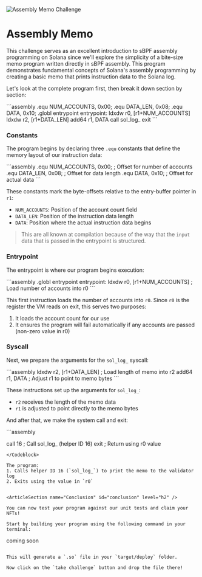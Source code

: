 
![Assembly Memo Challenge](/graphics/challenge-banners/assembly-memo.png)

# Assembly Memo

This challenge serves as an excellent introduction to sBPF assembly programming on Solana since we'll explore the simplicity of a bite-size memo program written directly in sBPF assembly. This program demonstrates fundamental concepts of Solana's assembly programming by creating a basic memo that prints instruction data to the Solana log.

<ArticleSection name="Program Structure" id="program-structure" level="h2" />

Let's look at the complete program first, then break it down section by section:

<Codeblock lang="assembly">
```assembly
.equ NUM_ACCOUNTS, 0x00;
.equ DATA_LEN, 0x08;
.equ DATA, 0x10;
.globl entrypoint
entrypoint:
  ldxdw r0, [r1+NUM_ACCOUNTS]
  ldxdw r2, [r1+DATA_LEN]
  add64 r1, DATA
  call sol_log_
  exit
```
</Codeblock>

### Constants

The program begins by declaring three `.equ` constants that define the memory layout of our instruction data:

<Codeblock lang="assembly">
```assembly
.equ NUM_ACCOUNTS, 0x00;  ; Offset for number of accounts
.equ DATA_LEN, 0x08;      ; Offset for data length
.equ DATA, 0x10;          ; Offset for actual data
```
</Codeblock>

These constants mark the byte-offsets relative to the entry-buffer pointer in `r1`:
- `NUM_ACCOUNTS`: Position of the account count field
- `DATA_LEN`: Position of the instruction data length
- `DATA`: Position where the actual instruction data begins

> This are all known at compilation because of the way that the `input` data that is passed in the entrypoint is structured.

### Entrypoint

The entrypoint is where our program begins execution:

<Codeblock lang="assembly">
```assembly
.globl entrypoint
entrypoint:
  ldxdw r0, [r1+NUM_ACCOUNTS]   ; Load number of accounts into r0
```
</Codeblock>

This first instruction loads the number of accounts into `r0`. Since `r0` is the register the VM reads on exit, this serves two purposes:
1. It loads the account count for our use
2. It ensures the program will fail automatically if any accounts are passed (non-zero value in r0)

### Syscall

Next, we prepare the arguments for the `sol_log_` syscall:

<Codeblock lang="assembly">
```assembly
ldxdw r2, [r1+DATA_LEN]   ; Load length of memo into r2
add64  r1, DATA           ; Adjust r1 to point to memo bytes
```
</Codeblock>

These instructions set up the arguments for `sol_log_`:
- `r2` receives the length of the memo data
- `r1` is adjusted to point directly to the memo bytes

And after that, we make the system call and exit:

<Codeblock lang="assembly">
```assembly

call 16   ; Call sol_log_ (helper ID 16)
exit      ; Return using r0 value
```
</Codeblock>

The program:
1. Calls helper ID 16 (`sol_log_`) to print the memo to the validator log
2. Exits using the value in `r0`


<ArticleSection name="Conclusion" id="conclusion" level="h2" />

You can now test your program against our unit tests and claim your NFTs!

Start by building your program using the following command in your terminal:

```
coming soon
```

This will generate a `.so` file in your `target/deploy` folder. 

Now click on the `take challenge` button and drop the file there!